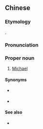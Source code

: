 ==Chinese==
{{zh-forms|gloss=-}}

===Etymology===
{{bor|zh|en|Michael}}.

===Pronunciation===
{{zh-pron
|m=Mǐgāo
|c=mai5 gou1
|cat=pn
}}

===Proper noun===
{{zh-proper noun}}

# {{lb|zh|Hong Kong}} [[Michael]]

====Synonyms====
* {{q|Taiwan}} {{zh-l|麥可}}
* {{q|Mainland}} {{zh-l|邁克爾}}

====See also====
* {{zh-l|米克}}
